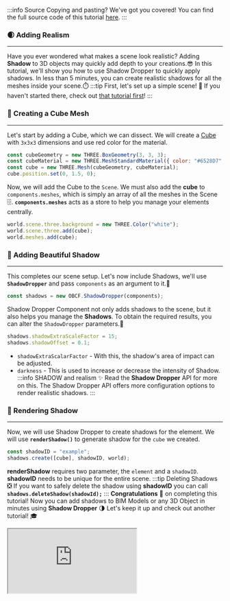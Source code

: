 :::info Source
Copying and pasting? We've got you covered! You can find the full source code of this tutorial [here](https://github.com/ThatOpen/engine_components/blob/main/packages/front/src/core/ShadowDropper/example.ts).
:::

### 🌒 Adding Realism
---
Have you ever wondered what makes a scene look realistic?
Adding **Shadow** to 3D objects may quickly add depth to your creations.😎
In this tutorial, we'll show you how to use Shadow Dropper to quickly apply shadows.
In less than 5 minutes, you can create realistic shadows for all the meshes inside your scene.⏱️
:::tip First, let's set up a simple scene!
👀 If you haven't started there, check out [that tutorial first](SimpleScene.mdx)!
:::
### 🎲 Creating a Cube Mesh
---
Let's start by adding a Cube, which we can dissect.
We will create a [Cube](https://threejs.org/docs/index.html?q=box#api/en/geometries/BoxGeometry)
with `3x3x3` dimensions and use red color for the material.

```js
const cubeGeometry = new THREE.BoxGeometry(3, 3, 3);
const cubeMaterial = new THREE.MeshStandardMaterial({ color: "#6528D7" });
const cube = new THREE.Mesh(cubeGeometry, cubeMaterial);
cube.position.set(0, 1.5, 0);
```
Now, we will add the Cube to the `Scene`. We must also add the **cube** to `components.meshes`,
which is simply an array of all the meshes in the Scene 🗄️.
**`components.meshes`** acts as a store to help you manage your elements centrally.

```js
world.scene.three.background = new THREE.Color("white");
world.scene.three.add(cube);
world.meshes.add(cube);
```
### 🌚 Adding Beautiful Shadow
---
This completes our scene setup. Let's now include Shadows,
we'll use **`ShadowDropper`** and pass `components` as an argument to it.🔗

```js
const shadows = new OBCF.ShadowDropper(components);
```
Shadow Dropper Component not only adds shadows to the scene, but it also helps you manage the **Shadows**.
To obtain the required results, you can alter the `ShadowDropper` parameters.🔧

```js
shadows.shadowExtraScaleFactor = 15;
shadows.shadowOffset = 0.1;
```
- `shadowExtraScalarFactor` - With this, the shadow's area of impact can be adjusted.
- `darkness` - This is used to increase or decrease the intensity of Shadow.
:::info SHADOW and realism ✨
Read the **Shadow Dropper** API for more on this.
The Shadow Dropper API offers more configuration options to render realistic shadows.
:::
### 🎨 Rendering Shadow
---
Now, we will use Shadow Dropper to create shadows for the element.
We will use **`renderShadow()`** to generate shadow for the `cube` we created.

```js
const shadowID = "example";
shadows.create([cube], shadowID, world);
```
**renderShadow** requires two parameter, the `element` and a `shadowID`.
**shadowID** needs to be unique for the entire scene.
:::tip Deleting Shadows
❎ If you want to safely delete the shadow using **shadowID** you can call
**`shadows.deleteShadow(shadowId);`**
:::
**Congratulations** 🎉 on completing this tutorial!
Now you can add shadows to BIM Models or any 3D Object in minutes using
**Shadow Dropper** 🌗
Let's keep it up and check out another tutorial! 🎓



<iframe src="https://thatopen.github.io/engine_components/examples/ShadowDropper"></iframe>